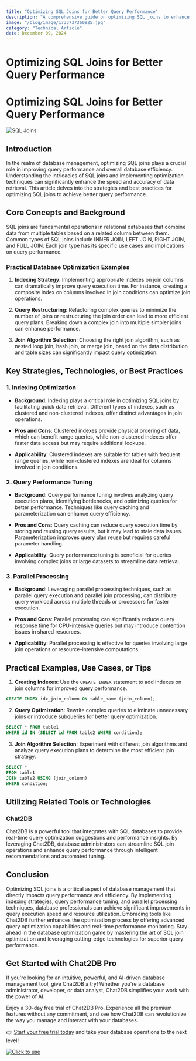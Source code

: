 ```yaml
---
title: "Optimizing SQL Joins for Better Query Performance"
description: "A comprehensive guide on optimizing SQL joins to enhance query performance and efficiency."
image: "/blog/image/1733737360925.jpg"
category: "Technical Article"
date: December 09, 2024
---
```


# Optimizing SQL Joins for Better Query Performance

# Optimizing SQL Joins for Better Query Performance

![SQL Joins](https://example.com/sql-joins.jpg)

## Introduction

In the realm of database management, optimizing SQL joins plays a crucial role in improving query performance and overall database efficiency. Understanding the intricacies of SQL joins and implementing optimization techniques can significantly enhance the speed and accuracy of data retrieval. This article delves into the strategies and best practices for optimizing SQL joins to achieve better query performance.

## Core Concepts and Background

SQL joins are fundamental operations in relational databases that combine data from multiple tables based on a related column between them. Common types of SQL joins include INNER JOIN, LEFT JOIN, RIGHT JOIN, and FULL JOIN. Each join type has its specific use cases and implications on query performance.

### Practical Database Optimization Examples

1. **Indexing Strategy**: Implementing appropriate indexes on join columns can dramatically improve query execution time. For instance, creating a composite index on columns involved in join conditions can optimize join operations.

2. **Query Restructuring**: Refactoring complex queries to minimize the number of joins or restructuring the join order can lead to more efficient query plans. Breaking down a complex join into multiple simpler joins can enhance performance.

3. **Join Algorithm Selection**: Choosing the right join algorithm, such as nested loop join, hash join, or merge join, based on the data distribution and table sizes can significantly impact query optimization.

## Key Strategies, Technologies, or Best Practices

### 1. Indexing Optimization

- **Background**: Indexing plays a critical role in optimizing SQL joins by facilitating quick data retrieval. Different types of indexes, such as clustered and non-clustered indexes, offer distinct advantages in join operations.

- **Pros and Cons**: Clustered indexes provide physical ordering of data, which can benefit range queries, while non-clustered indexes offer faster data access but may require additional lookups.

- **Applicability**: Clustered indexes are suitable for tables with frequent range queries, while non-clustered indexes are ideal for columns involved in join conditions.

### 2. Query Performance Tuning

- **Background**: Query performance tuning involves analyzing query execution plans, identifying bottlenecks, and optimizing queries for better performance. Techniques like query caching and parameterization can enhance query efficiency.

- **Pros and Cons**: Query caching can reduce query execution time by storing and reusing query results, but it may lead to stale data issues. Parameterization improves query plan reuse but requires careful parameter handling.

- **Applicability**: Query performance tuning is beneficial for queries involving complex joins or large datasets to streamline data retrieval.

### 3. Parallel Processing

- **Background**: Leveraging parallel processing techniques, such as parallel query execution and parallel join processing, can distribute query workload across multiple threads or processors for faster execution.

- **Pros and Cons**: Parallel processing can significantly reduce query response time for CPU-intensive queries but may introduce contention issues in shared resources.

- **Applicability**: Parallel processing is effective for queries involving large join operations or resource-intensive computations.

## Practical Examples, Use Cases, or Tips

1. **Creating Indexes**: Use the `CREATE INDEX` statement to add indexes on join columns for improved query performance.

```sql
CREATE INDEX idx_join_column ON table_name (join_column);
```

2. **Query Optimization**: Rewrite complex queries to eliminate unnecessary joins or introduce subqueries for better query optimization.

```sql
SELECT * FROM table1
WHERE id IN (SELECT id FROM table2 WHERE condition);
```

3. **Join Algorithm Selection**: Experiment with different join algorithms and analyze query execution plans to determine the most efficient join strategy.

```sql
SELECT *
FROM table1
JOIN table2 USING (join_column)
WHERE condition;
```

## Utilizing Related Tools or Technologies

### Chat2DB

Chat2DB is a powerful tool that integrates with SQL databases to provide real-time query optimization suggestions and performance insights. By leveraging Chat2DB, database administrators can streamline SQL join operations and enhance query performance through intelligent recommendations and automated tuning.

## Conclusion

Optimizing SQL joins is a critical aspect of database management that directly impacts query performance and efficiency. By implementing indexing strategies, query performance tuning, and parallel processing techniques, database professionals can achieve significant improvements in query execution speed and resource utilization. Embracing tools like Chat2DB further enhances the optimization process by offering advanced query optimization capabilities and real-time performance monitoring. Stay ahead in the database optimization game by mastering the art of SQL join optimization and leveraging cutting-edge technologies for superior query performance.


## Get Started with Chat2DB Pro

If you're looking for an intuitive, powerful, and AI-driven database management tool, give Chat2DB a try! Whether you're a database administrator, developer, or data analyst, Chat2DB simplifies your work with the power of AI.

Enjoy a 30-day free trial of Chat2DB Pro. Experience all the premium features without any commitment, and see how Chat2DB can revolutionize the way you manage and interact with your databases.

👉 [Start your free trial today](https://chat2db.ai/pricing) and take your database operations to the next level!


[![Click to use](/image/blog/bg/chat2db.jpg)](https://chat2db.ai/)
